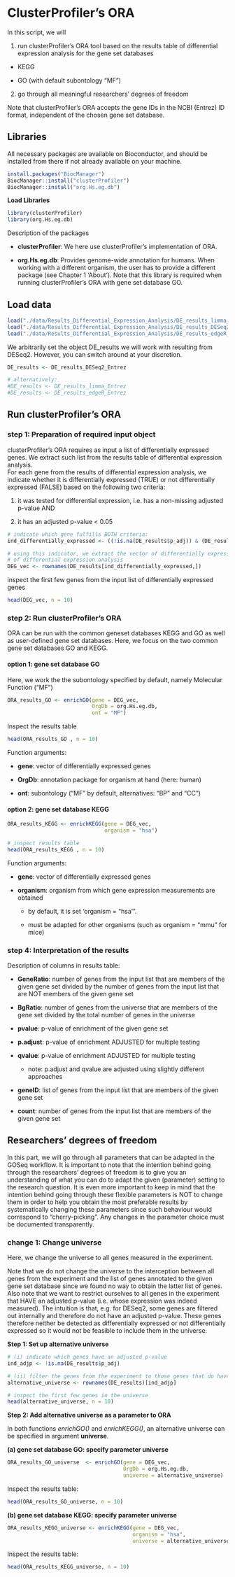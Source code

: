 
# ClusterProfiler's ORA


 In this script, we will 
 
 1. run clusterProfiler's ORA tool based on the results table of differential expression analysis for the gene set databases 
 
 - KEGG 
 
 - GO (with default subontology "MF")
 
2. go through all meaningful researchers' degrees of freedom 

Note that clusterProfiler's ORA accepts the gene IDs in the NCBI (Entrez) ID format, independent of the chosen gene set database.


## Libraries 

All necessary packages are available on Bioconductor, and should be installed from there if not already available on your machine.

```r
install.packages("BiocManager")
BiocManager::install("clusterProfiler")
BiocManager::install("org.Hs.eg.db")
```

**Load Libraries**
```r
library(clusterProfiler)
library(org.Hs.eg.db)
```

Description of the packages 

- **clusterProfiler**: We here use clusterProfiler's implementation of ORA. 

- **org.Hs.eg.db**: Provides genome-wide annotation for humans. When working with a different organism,  the user has to provide a different package (see Chapter 1 'About'). Note that this library is required when running clusterProfiler's ORA with gene set database GO.

## Load data 

```r
load("./data/Results_Differential_Expression_Analysis/DE_results_limma_Entrez.Rdata")
load("./data/Results_Differential_Expression_Analysis/DE_results_DESeq2_Entrez.Rdata")
load("./data/Results_Differential_Expression_Analysis/DE_results_edgeR_Entrez.Rdata")
```

We arbitrarily set the object DE_results we will work with resulting from DESeq2. However, you can switch around at your discretion. 

```r
DE_results <- DE_results_DESeq2_Entrez

# alternatively: 
#DE_results <- DE_results_limma_Entrez
#DE_results <- DE_results_edgeR_Entrez
```

## Run clusterProfiler's ORA 

### step 1: Preparation of required input object 

clusterProfiler's ORA requires as input a list of differentially expressed genes. We extract such list from the results table of differential expression analysis. \
For each gene from the results of differential expression analysis, we indicate whether it is differentially expressed (TRUE) or not differentially expressed (FALSE) based on the following two criteria: 

1.  it was tested for differential expression, i.e. has a non-missing adjusted p-value AND

2.  it has an adjusted p-value < 0.05

```r
# indicate which gene fulfills BOTH criteria: 
ind_differentially_expressed <- ((!is.na(DE_results$p_adj)) & (DE_results$p_adj<0.05))

# using this indicator, we extract the vector of differentially expressed genes from the results
# of differential expression analysis 
DEG_vec <- rownames(DE_results[ind_differentially_expressed,])
```

inspect the first few genes from the input list of differentially expressed genes 
```r
head(DEG_vec, n = 10)
```

### step 2: Run clusterProfiler's ORA 

ORA can be run with the common geneset databases KEGG and GO as well as user-defined gene set databases. Here, we focus on the two common gene set databases GO and KEGG. 

#### option 1: gene set database GO
Here, we work the the subontology specified by default, namely Molecular Function ("MF")

```r
ORA_results_GO <- enrichGO(gene = DEG_vec, 
                           OrgDb = org.Hs.eg.db, 
                           ont = "MF") 

```

Inspect the results table 
```r
head(ORA_results_GO , n = 10)
```


Function arguments: 

- **gene**: vector of differentially expressed genes 

- **OrgDb**: annotation package for organism at hand (here: human)

- **ont**: subontology ("MF" by default, alternatives: "BP" and "CC")


#### option 2: gene set database KEGG 

```r
ORA_results_KEGG <- enrichKEGG(gene = DEG_vec, 
                               organism = "hsa")

# inspect results table 
head(ORA_results_KEGG , n = 10)
```
 Function arguments: 
 
- **gene**: vector of differentially expressed genes 

- **organism**: organism from which gene expression measurements are obtained

  + by default, it is set 'organism = "hsa"'.
 
  + must be adapted for other organisms (such as organism = "mmu" for mice)



### step 4: Interpretation of the results

Description of columns in results table: 

- **GeneRatio**: number of genes from the input list that are members of the given gene set divided by the number of genes from the input list that are NOT members of the given gene set 

- **BgRatio**: number of genes from the universe that are members of the gene set divided by the total number of genes in the universe 

- **pvalue**: p-value of enrichment of the given gene set 

- **p.adjust**: p-value of enrichment ADJUSTED for multiple testing 

- **qvalue**: p-value of enrichment ADJUSTED for multiple testing 
 
  + note: p.adjust and qvalue are adjusted using slightly different approaches 

- **geneID**: list of genes from the input list that are members of the given gene set 
 
- **count**: number of genes from the input list that are members of the given gene set 



## Researchers' degrees of freedom 

In this part, we will go through all parameters that can be adapted in the GOSeq workflow. It is important to note that the intention behind going through the researchers' degrees of freedom is to give you an understanding of what you can do to adapt the given (parameter) setting to the research question. It is even more important to keep in mind that the intention behind going through these flexible parameters is NOT to change them in order to help you obtain the most preferable results by systematically changing these parameters since such behaviour would correspond to "cherry-picking". Any changes in the parameter choice must be documented transparently. 

### change 1: Change universe 

Here, we change the universe to all genes measured in the experiment.

Note that we do not change the universe to the interception between all genes from the experiment and the list of genes annotated to the given gene set database since we found no way to obtain the latter list of genes. \
Also note that we want to restrict ourselves to all genes in the experiment that HAVE an adjusted p-value (i.e. whose expression was indeed measured). The intuition is that, e.g. for DESeq2, some genes are filtered out internally and 
therefore do not have an adjusted p-value. These genes therefore neither be detected as differentially expressed or not differentially expressed so it would not be feasible to include them in the universe. 

**Step 1: Set up alternative universe**

```r
# (i) indicate which genes have an adjusted p-value
ind_adjp <- !is.na(DE_results$p_adj)

# (ii) filter the genes from the experiment to those genes that do have an adjusted p-value 
alternative_universe <- rownames(DE_results)[ind_adjp]

# inspect the first few genes in the universe
head(alternative_universe, n = 10)
```

**Step 2: Add alternative universe as a parameter to ORA**

In both functions *enrichGO()* and *enrichKEGG()*, an alternative universe can be specified in argument **universe**.

**(a) gene set database GO: specify parameter universe**

```r
ORA_results_GO_universe  <- enrichGO(gene = DEG_vec, 
                                     OrgDb = org.Hs.eg.db, 
                                     universe = alternative_universe)
```

Inspect the results table:
```r
head(ORA_results_GO_universe, n = 10)
```




**(b) gene set database KEGG: specify parameter universe**

```r
ORA_results_KEGG_universe <- enrichKEGG(gene = DEG_vec, 
                                        organism = "hsa",
                                        universe = alternative_universe)
```

Inspect the results table:
```r
head(ORA_results_KEGG_universe, n = 10)
```



